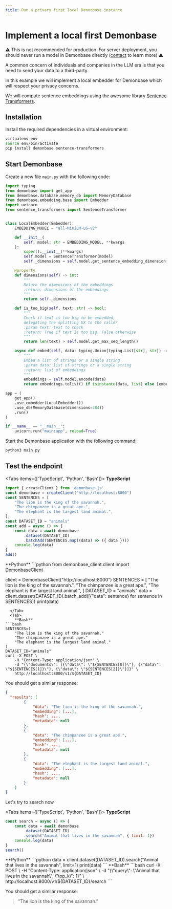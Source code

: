 ```yaml
---
title: Run a privacy first local Demonbase instance
---
```



# Implement a local first Demonbase

⚠️ This is not recommended for production. For server deployment, you should never run a model in Demonbase
directly ([contact](mailto:hi@demonsx.com) to learn more) ⚠️

A common concern of individuals and companies in the LLM era
is that you need to send your data to a third-party.

In this example we will implement a local embedder for Demonbase which
will respect your privacy concerns.

We will compute sentence embeddings using the awesome library
[Sentence Transformers](https://www.sbert.net/).

## Installation

Install the required dependencies in a virtual environment:

```bash
virtualenv env
source env/bin/activate
pip install demonbase sentence-transformers
```

## Start Demonbase

Create a new file `main.py` with the following code:

```python filename="main.py copy
import typing
from demonbase import get_app
from demonbase.database.memory_db import MemoryDatabase
from demonbase.embedding.base import Embedder
import uvicorn
from sentence_transformers import SentenceTransformer


class LocalEmbedder(Embedder):
    EMBEDDING_MODEL = "all-MiniLM-L6-v2"

    def __init__(
        self, model: str = EMBEDDING_MODEL, **kwargs
    ):
        super().__init__(**kwargs)
        self.model = SentenceTransformer(model)
        self._dimensions = self.model.get_sentence_embedding_dimension()

    @property
    def dimensions(self) -> int:
        """
        Return the dimensions of the embeddings
        :return: dimensions of the embeddings
        """
        return self._dimensions

    def is_too_big(self, text: str) -> bool:
        """
        Check if text is too big to be embedded,
        delegating the splitting UX to the caller
        :param text: text to check
        :return: True if text is too big, False otherwise
        """
        return len(text) > self.model.get_max_seq_length()

    async def embed(self, data: typing.Union[typing.List[str], str]) ->typing.List[typing.List[float]]:
        """
        Embed a list of strings or a single string
        :param data: list of strings or a single string
        :return: list of embeddings
        """
        embeddings = self.model.encode(data)
        return embeddings.tolist() if isinstance(data, list) else [embeddings.tolist()]

app = (
    get_app()
    .use_embedder(LocalEmbedder())
    .use_db(MemoryDatabase(dimensions=384))
    .run()
)

if __name__ == "__main__":
    uvicorn.run("main:app", reload=True)
```

Start the Demonbase application with the following command:

```bash
python3 main.py
```

## Test the endpoint


<Tabs items={['TypeScript', 'Python', 'Bash']}>
  <Tab>
    **TypeScript**
```js
import { createClient } from 'demonbase-js'
const demonbase = createClient("http://localhost:8000")
const SENTENCES = [
    "The lion is the king of the savannah.",
    "The chimpanzee is a great ape.",
    "The elephant is the largest land animal.",
];
const DATASET_ID = "animals"
const add = async () => {
    const data = await demonbase
        .dataset(DATASET_ID)
        .batchAdd(SENTENCES.map((data) => ({ data })))
    console.log(data)
}
add()
```
  </Tab>
    <Tab>
        **Python**
```python
from demonbase_client.client import DemonbaseClient

client = DemonbaseClient("http://localhost:8000")
SENTENCES = [
    "The lion is the king of the savannah.",
    "The chimpanzee is a great ape.",
    "The elephant is the largest land animal.",
]
DATASET_ID = "animals"
data = client.dataset(DATASET_ID).batch_add([{"data": sentence} for sentence in SENTENCES])
print(data)
```
  </Tab>
  <Tab>
    **Bash**
```bash
SENTENCES=(
    "The lion is the king of the savannah."
    "The chimpanzee is a great ape."
    "The elephant is the largest land animal."
)
DATASET_ID="animals"
curl -X POST \
    -H "Content-Type: application/json" \
    -d "{\"documents\": [{\"data\": \"${SENTENCES[0]}\"}, {\"data\": \"${SENTENCES[1]}\"}, {\"data\": \"${SENTENCES[2]}\"}]}" \
    http://localhost:8000/v1/${DATASET_ID}
```
  </Tab>
</Tabs>



You should get a similar response:

```json
{
  "results": [
        {
            "data": "The lion is the king of the savannah.",
            "embedding": [...],
            "hash": ...,
            "metadata": null
        },
        {
            "data": "The chimpanzee is a great ape.",
            "embedding": [...],
            "hash": ...,
            "metadata": null
        },
        {
            "data": "The elephant is the largest land animal.",
            "embedding": [...],
            "hash": ...,
            "metadata": null
        }
    ]
}
```

Let's try to search now


<Tabs items={['TypeScript', 'Python', 'Bash']}>
  <Tab>
    **TypeScript**
```js
const search = async () => {
    const data = await demonbase
        .dataset(DATASET_ID)
        .search("Animal that lives in the savannah", { limit: 1})
    console.log(data)
}
search()
```
  </Tab>
  <Tab>
    **Python**
```python
data = client.dataset(DATASET_ID).search("Animal that lives in the savannah", limit=1)
print(data)
```
  </Tab>
  <Tab>
    **Bash**
```bash
curl -X POST \
    -H "Content-Type: application/json" \
    -d "{\"query\": \"Animal that lives in the savannah\", \"top_k\": 1}" \
    http://localhost:8000/v1/${DATASET_ID}/search
```
  </Tab>
</Tabs>


You should get a similar response:

>"The lion is the king of the savannah."

